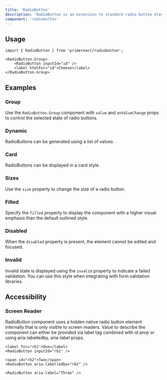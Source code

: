 ```yaml
---
title: 'RadioButton'
description: 'RadioButton is an extension to standard radio button element with theming.'
component: 'radiobutton'
---
```


## Usage

```tsx
import { RadioButton } from 'primereact/radiobutton';
```

```tsx
<RadioButton.Group>
    <RadioButton inputId="id" />
    <label htmlFor="id">Cheese</label>
</RadioButton.Group>
```

## Examples

### Group

Use the `RadioButton.Group` component with `value` and `onValueChange` props to control the selected state of radio buttons.

<DocComponentViewer name="radiobutton:group-demo" />

### Dynamic

RadioButtons can be generated using a list of values.

<DocComponentViewer name="radiobutton:dynamic-demo" />

### Card

RadioButtons can be displayed in a card style.

<DocComponentViewer name="radiobutton:card-demo" />

### Sizes

Use the `size` property to change the size of a radio button.

<DocComponentViewer name="radiobutton:sizes-demo" />

### Filled

Specify the `filled` property to display the component with a higher visual emphasis than the default outlined style.

<DocComponentViewer name="radiobutton:filled-demo" />

### Disabled

When the `disabled` property is present, the element cannot be edited and focused.

<DocComponentViewer name="radiobutton:disabled-demo" />

### Invalid

Invalid state is displayed using the `invalid` property to indicate a failed validation. You can use this style when integrating with form validation libraries.

<DocComponentViewer name="radiobutton:invalid-demo" />

## Accessibility

### Screen Reader

RadioButton component uses a hidden native radio button element internally that is only visible to screen readers. Value to describe the component can either be provided via label tag combined with id prop or using aria-labelledby, aria-label props.

```tsx
<label for="rb1">One</label>
<RadioButton inputId="rb1" />

<span id="rb2">Two</span>
<RadioButton aria-labelledby="rb2" />

<RadioButton aria-label="Three" />
```
